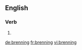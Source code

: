==English==

===Verb===
{{head|en}}

# {{present participle of|bren}}

[[de:brenning]]
[[fr:brenning]]
[[vi:brenning]]
